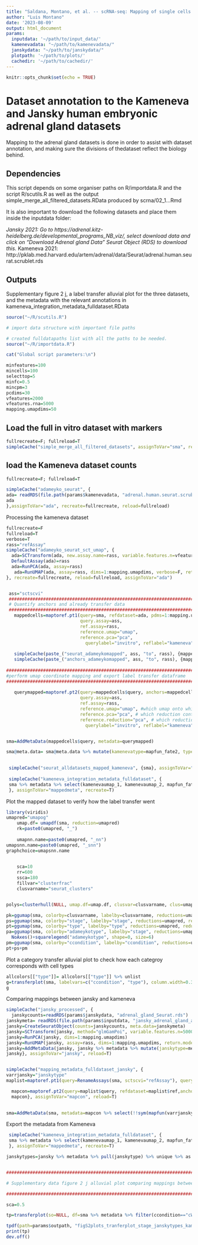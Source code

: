```yaml
---
title: "Saldana, Montano, et al. -- scRNA-seq: Mapping of single cells to the Kameneva and Jansky datasets"
author: "Luis Montano"
date: '2023-08-09'
output: html_document
params:
  inputdata: '~/path/to/input_data/'
  kamenevadata: "~/path/to/kamenevadata/"
  janskydata: "~/path/to/janskydata/"
  plotpath: '~/path/to/plots/'
  cachedir: '~/path/to/cachedir/'
---
```


```r
knitr::opts_chunk$set(echo = TRUE)
```

# Dataset annotation to the Kameneva and Jansky human embryonic adrenal gland datasets

Mapping to the adrenal gland datasets is done in order to assist with dataset annotation, and making sure the divisions of thedataset reflect the biology behind. 

## Dependencies

This script depends on some organiser paths on R/importdata.R and the script R/scutils.R as well as the output simple_merge_all_filtered_datasets.RData produced by scrna/02_1...Rmd

It is also important to download the following datasets and place them inside the inputdata folder:

*Jansky 2021:  Go to https://adrenal.kitz-heidelberg.de/developmental_programs_NB_viz/, select download data and click on "Download Adrenal gland Data" Seurat Object (RDS) to download this.
*Kameneva 2021: http://pklab.med.harvard.edu/artem/adrenal/data/Seurat/adrenal.human.seurat.scrublet.rds


## Outputs

Supplementary figure 2 j, a label transfer alluvial plot for the three datasets, and the metadata with the relevant annotations in kameneva_integration_metadata_fulldataset.RData


```r

source("~/R/scutils.R")

# import data structure with important file paths

# created fulldatapaths list with all the paths to be needed. 
source("~/R/importdata.R")

cat("Global script parameters:\n")

minfeatures=100
mincells=100
selecttop=5
minfc=0.5
mincpm=3
pcdims=30
vfeatures=2000
vfeatures.rna=5000
mapping.umapdims=50
```


## Load the full in vitro dataset with markers

```r
fullrecreate=F; fullreload=T
simpleCache("simple_merge_all_filtered_datasets", assignToVar="sma", reload=T)

```


## load the Kameneva dataset counts


```r

fullrecreate=F; fullreload=T

simpleCache("adameyko_seurat", {
ada= readRDS(file.path(params$kamenevadata, "adrenal.human.seurat.scrublet.rds"))
ada
},assignToVar="ada", recreate=fullrecreate, reload=fullreload)


```

 Processing the kameneva dataset

```r
fullrecreate=F
fullreload=T
verbose=T
rass="refAssay"
simpleCache("adameyko_seurat_sct_umap", {
  ada=SCTransform(ada, new.assay.name=rass, variable.features.n=vfeatures.rna, assay="RNA" ) 
  DefaultAssay(ada)=rass
  ada=RunPCA(ada, assay=rass)
   ada=RunUMAP(ada, assay=rass, dims=1:mapping.umapdims, verbose=F, return.model=T)
}, recreate=fullrecreate, reload=fullreload, assignToVar="ada")


 ass="sctscvi"    
 ###############################################################################
 # Quantify anchors and already transfer data
 ###############################################################################
   mappedcells=maptoref.pt1(query=sma, refdataset=ada, pdms=1:mapping.umapdims, mapvar="fate2",
                            query.assay=ass,
                            ref.assay=rass,
                            reference.umap="umap",
                            reference.pca="pca",
                              querylabel="invitro", reflabel="kameneva", return.merge.metadata=F, return.query.metadata=TRUE, process.reference=F)
   
   simpleCache(paste_("seurat_adameykomapped", ass, "to", rass), {mappedcells$query}, recreate=fullrecreate, reload=fullreload, assignToVar="sma")
   simpleCache(paste_("anchors_adameykomapped", ass, "to", rass), {mappedcells$anchors}, recreate=fullrecreate, reload=fullreload, assignToVar="anchors")
   
###############################################################################
#perform umap coordinate mapping and export label transfer dataframe   
################################################################################
              
   querymapped=maptoref.pt2(query=mappedcells$query, anchors=mappedcells$anchors, refdataset=mappedcells$ref, pdms=1:mapping.umapdims, mapvar="fate2",
                            query.assay=ass,
                            ref.assay=rass,
                            reference.umap="umap", #which umap onto which we will project cells
                            reference.pca="pca", # which reduction contains the reference's pca, particularly important if many exist
                            reference.reduction="pca", # which reduction to quantify neighbors on
                              querylabel="invitro", reflabel="kameneva", return.merge.metadata=F, return.query.metadata=TRUE, process.reference=F)


sma=AddMetaData(mappedcells$query, metadata=querymapped)

sma@meta.data= sma@meta.data %>% mutate(kamenevatype=mapfun_fate2, type=masktype(mapfun_fate2), type3=masktype3(mapfun_fate2))

 
 simpleCache("seurat_alldatasets_mapped_kameneva", {sma}, assignToVar="sma", reload=F, recreate=T)
 
 simpleCache("kameneva_integration_metadata_fulldataset", {
 sma %>% metadata %>% select(kamenevaumap_1, kamenevaumap_2, mapfun_fate2, mapfun_fate2_predicted.id.score, mapfun_fate2_mapping.score,predicted.id, predicted.id.score, type, kamenevatype)
 }, assignToVar="mappedmeta", recreate=T) 
```


Plot the mapped dataset to verify how the label transfer went


```r


library(viridis)
umapred="umapog"
    umap.df= umapdf(sma, reduction=umapred)
    rk=paste0(umapred, "_")
    
    umapnn.name=paste0(umapred, "_nn")
umapsnn.name=paste0(umapred, "_snn")
graphchoice=umapsnn.name

    
    sca=10
    rr=600
    ssca=180
    fillvar="clusterfrac"
    clusvarname="seurat_clusters"


polys=clusterhull(NULL, umap.df=umap.df, clusvar=clusvarname, clus=umap.df %>% pull(!!sym((clusvarname))) %>% unique, fillvar="null", linecolor="#000000", size=0.5, reduction.key=rk, fillcols="#FFFFFF00")

pk=ggumap(sma, colorby=clusvarname, labelby=clusvarname, reductions=umapred, reduction.key=rk)+polys+NoAxes()
ps=ggumap(sma, colorby="stage", labelby="stage", reductions=umapred, reduction.key=rk)+ NoLegend()+NoAxes()
pt=ggumap(sma, colorby="type", labelby="type", reductions=umapred, reduction.key=rk)+NoAxes()+squarelegend("type", shape=0, size=6)
pa=ggumap(sma, colorby="adameykotype", labelby="stage", reductions=umapred, reduction.key=rk)+
  NoAxes()+squarelegend("adameykotype", shape=0, size=6)
pm=ggumap(sma, colorby="ccondition", labelby="ccondition", reductions=umapred, reduction.key=rk)+NoAxes()+squarelegend("ccondition", shape=0, size=6)
pt+ps+pm
```

Plot a category transfer alluvial plot to check how each categroy corresponds with cell types

```r

allcolors[["type"]]= allcolors[["type"]] %>% unlist
g=transferplot(sma, labelvars=c("ccondition", "type"), column.width=0.35, facetvar="stage", colorlist=allcolors)
g
```



 Comparing mappings between jansky and kameneva


```r
simpleCache("jansky_processed", {
  janskycounts=readRDS(params$janskydata, "adrenal_gland_Seurat.rds")
janskymeta= readRDS(file.path(params$inputdata, "jansky_adrenal_gland_annot.RDS"))
jansky=CreateSeuratObject(counts=janskycounts, meta.data=janskymeta)
jansky=SCTransform(jansky, method="glmGamPoi", variable.features.n=5000, new.assay.name="refAssay")
jansky=RunPCA(jansky, dims=1:mapping.umapdims)
jansky=RunUMAP(jansky, assay=rass, dims=1:mapping.umapdims, return.model=T)
jansky=AddMetaData(jansky, jansky %>% metadata %>% mutate(janskytype=med_idents))
jansky}, assignToVar="jansky", reload=T)


simpleCache("mapping_metadata_fulldataset_jansky", {
varrjansky="janskytype"
maplist=maptoref.pt1(query=RenameAssays(sma, sctscvi="refAssay"), query.assay="refAssay", refdataset=jansky, pdms=1:dms, mapvar=varrjansky, querylabel="invitro", reflabel="jansky", return.merge.metadata=F, return.query.metadata=TRUE)

  mapcon=maptoref.pt2(query=maplist$query, refdataset=maplist$ref,anchors=maplist$anchors, ref.assay=rass,query.assay=rass, mapvar=varrjansky, querylabel="invitro", reflabel="jansky",  reference.pca="pca", reference.umap="umap", reference.neighbors=umapnn.name.nns, return.merge.metadata=F, return.query.metadata=TRUE, process.reference=F)
  mapcon}, assignToVar="mapcon", reload=T)
  

sma=AddMetaData(sma, metadata=mapcon %>% select(!!sym(mapfun(varrjansky)), !!sym( paste_(mapfun(varrjansky), "predicted.id.score")), !!sym( paste_(mapfun(varrjansky), "mapping.score")) ))

```

Export the metadata from Kameneva 

```r

 simpleCache("kameneva_integration_metadata_fulldataset", {
 sma %>% metadata %>% select(kamenevaumap_1, kamenevaumap_2, mapfun_fate2, mapfun_fate2_predicted.id.score, mapfun_fate2_mapping.score,predicted.id, predicted.id.score, kamenevatype )
 }, assignToVar="mappedmeta", recreate=T) 
```


```r
janskytypes=jansky %>% metadata %>% pull(janskytype) %>% unique %>% as.character


################################################################################

# Supplementary data figure 2 j alluvial plot comparing mappings between jansky and kameneva

################################################################################

sca=0.5

tp=transferplot(so=NULL, df=sma %>% metadata %>% filter(ccondition=="cWT", !(stage %in% c("D0", "D3"))) %>% mutate(Kameneva.cell.type=kamenevatype, Jansky.cell.type=mapfun_janskytype), labelvars=c("stage", "Jansky.cell.type", "Kameneva.cell.type"), colorlist=allcolors, column.width=0.35)

tpdf(path=params$outpath, "figS2plots_tranferplot_stage_janskytypes_kamenevatypes", wi=pw*sca*1.3, he=pw*sca)
print(tp)
dev.off()



```








